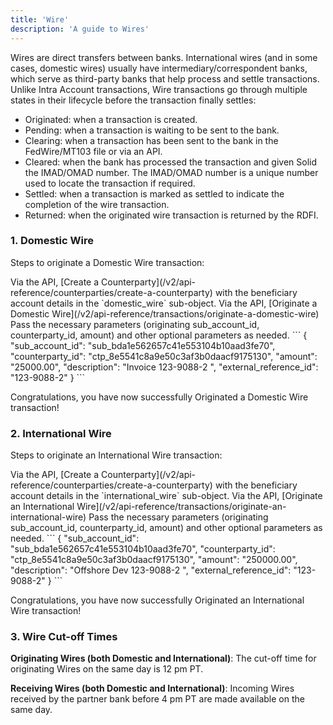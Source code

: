 ```yaml
---
title: 'Wire'
description: 'A guide to Wires'
---
```

Wires are direct transfers between banks. International wires (and in some cases, domestic wires) usually have intermediary/correspondent banks, which serve as third-party banks that help process and settle transactions. Unlike Intra Account transactions, Wire transactions go through multiple states in their lifecycle before the transaction finally settles:
- Originated: when a transaction is created.
- Pending: when a transaction is waiting to be sent to the bank.
- Clearing: when a transaction has been sent to the bank in the FedWire/MT103 file or via an API. 
- Cleared: when the bank has processed the transaction and given Solid the IMAD/OMAD number. The IMAD/OMAD number is a unique number used to locate the transaction if required. 
- Settled: when a transaction is marked as settled to indicate the completion of the wire transaction.
- Returned: when the originated wire transaction is returned by the RDFI.

### 1. Domestic Wire ###
Steps to originate a Domestic Wire transaction:

<Steps>
  <Step title="Create Counterparty">
     Via the API, [Create a Counterparty](/v2/api-reference/counterparties/create-a-counterparty) with the beneficiary account details in the `domestic_wire` sub-object. 
  </Step>
  <Step title="Originate a Domestic Wire Transaction">
    Via the API, [Originate a Domestic Wire](/v2/api-reference/transactions/originate-a-domestic-wire)
  </Step>
  <Step title="Pass Parameters">
    Pass the necessary parameters (originating sub_account_id, counterparty_id, amount) and other optional parameters as needed.
```
{
  "sub_account_id": "sub_bda1e562657c41e553104b10aad3fe70",
  "counterparty_id": "ctp_8e5541c8a9e50c3af3b0daacf9175130",
  "amount": "25000.00",
  "description": "Invoice 123-9088-2 ",
  "external_reference_id": "123-9088-2"
}
```
  </Step>
</Steps>

<Check>Congratulations, you have now successfully Originated a Domestic Wire transaction!</Check>

### 2. International Wire ###
Steps to originate an International Wire transaction:

<Steps>
  <Step title="Create Counterparty">
     Via the API, [Create a Counterparty](/v2/api-reference/counterparties/create-a-counterparty) with the beneficiary account details in the `international_wire` sub-object. 
  </Step>
  <Step title="Originate an International Wire Transaction">
    Via the API, [Originate an International Wire](/v2/api-reference/transactions/originate-an-international-wire)
  </Step>
  <Step title="Pass Parameters">
    Pass the necessary parameters (originating sub_account_id, counterparty_id, amount) and other optional parameters as needed.
```
{
  "sub_account_id": "sub_bda1e562657c41e553104b10aad3fe70",
  "counterparty_id": "ctp_8e5541c8a9e50c3af3b0daacf9175130",
  "amount": "250000.00",
  "description": "Offshore Dev 123-9088-2 ",
  "external_reference_id": "123-9088-2"
}
```
  </Step>
</Steps>

<Check>Congratulations, you have now successfully Originated an International Wire transaction!</Check>

### 3. Wire Cut-off Times ###
**Originating Wires (both Domestic and International)**: The cut-off time for originating Wires on the same day is 12 pm PT.

**Receiving Wires (both Domestic and International)**: Incoming Wires received by the partner bank before 4 pm PT are made available on the same day.